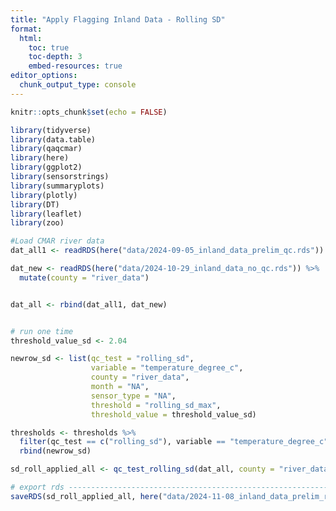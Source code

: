 ```yaml
---
title: "Apply Flagging Inland Data - Rolling SD"
format:
  html:
    toc: true
    toc-depth: 3
    embed-resources: true
editor_options: 
  chunk_output_type: console
---
```


```r
knitr::opts_chunk$set(echo = FALSE)

library(tidyverse)
library(data.table)
library(qaqcmar)
library(here)
library(ggplot2)
library(sensorstrings)
library(summaryplots)
library(plotly)
library(DT)
library(leaflet)
library(zoo)

#Load CMAR river data
dat_all1 <- readRDS(here("data/2024-09-05_inland_data_prelim_qc.rds"))

dat_new <- readRDS(here("data/2024-10-29_inland_data_no_qc.rds")) %>%
  mutate(county = "river_data")


dat_all <- rbind(dat_all1, dat_new)


# run one time
threshold_value_sd <- 2.04

newrow_sd <- list(qc_test = "rolling_sd",
                  variable = "temperature_degree_c",
                  county = "river_data",
                  month = "NA",
                  sensor_type = "NA",
                  threshold = "rolling_sd_max",
                  threshold_value = threshold_value_sd)

thresholds <- thresholds %>% 
  filter(qc_test == c("rolling_sd"), variable == "temperature_degree_c") %>%
  rbind(newrow_sd)

sd_roll_applied_all <- qc_test_rolling_sd(dat_all, county = "river_data")

# export rds -------------------------------------------------------------------
saveRDS(sd_roll_applied_all, here("data/2024-11-08_inland_data_prelim_rollingsd.rds"))


```